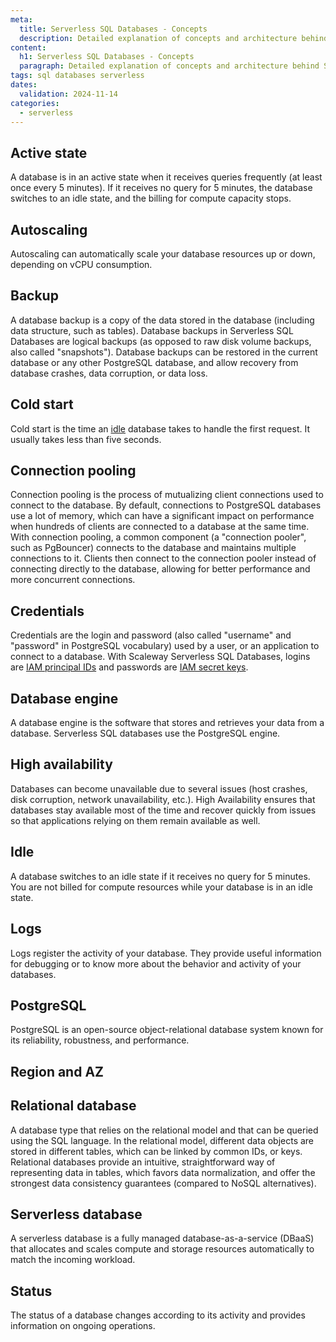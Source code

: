 ```yaml
---
meta:
  title: Serverless SQL Databases - Concepts
  description: Detailed explanation of concepts and architecture behind Scaleway's serverless SQL databases.
content:
  h1: Serverless SQL Databases - Concepts
  paragraph: Detailed explanation of concepts and architecture behind Scaleway's serverless SQL databases.
tags: sql databases serverless
dates:
  validation: 2024-11-14
categories:
  - serverless
---
```


## Active state

A database is in an active state when it receives queries frequently (at least once every 5 minutes). If it receives no query for 5 minutes, the database switches to an idle state, and the billing for compute capacity stops.

## Autoscaling

Autoscaling can automatically scale your database resources up or down, depending on vCPU consumption.

## Backup

A database backup is a copy of the data stored in the database (including data structure, such as tables). Database backups in Serverless SQL Databases are logical backups (as opposed to raw disk volume backups, also called "snapshots"). Database backups can be restored in the current database or any other PostgreSQL database, and allow recovery from database crashes, data corruption, or data loss.

## Cold start

Cold start is the time an [idle](#idle) database takes to handle the first request. It usually takes less than five seconds.

## Connection pooling

Connection pooling is the process of mutualizing client connections used to connect to the database. By default, connections to PostgreSQL databases use a lot of memory, which can have a significant impact on performance when hundreds of clients are connected to a database at the same time. With connection pooling, a common component (a "connection pooler", such as PgBouncer) connects to the database and maintains multiple connections to it. Clients then connect to the connection pooler instead of connecting directly to the database, allowing for better performance and more concurrent connections.  

## Credentials

Credentials are the login and password (also called "username" and "password" in PostgreSQL vocabulary) used by a user, or an application to connect to a database. With Scaleway Serverless SQL Databases, logins are [IAM principal IDs](/identity-and-access-management/iam/concepts/#principal) and passwords are [IAM secret keys](/identity-and-access-management/iam/concepts/#api-key).

## Database engine

A database engine is the software that stores and retrieves your data from a database. Serverless SQL databases use the PostgreSQL engine.

## High availability

Databases can become unavailable due to several issues (host crashes, disk corruption, network unavailability, etc.). High Availability ensures that databases stay available most of the time and recover quickly from issues so that applications relying on them remain available as well.

## Idle

A database switches to an idle state if it receives no query for 5 minutes. You are not billed for compute resources while your database is in an idle state.

## Logs

Logs register the activity of your database. They provide useful information for debugging or to know more about the behavior and activity of your databases.

## PostgreSQL

PostgreSQL is an open-source object-relational database system known for its reliability, robustness, and performance. 

## Region and AZ

<Macro id="region-and-az" />

## Relational database

A database type that relies on the relational model and that can be queried using the SQL language. In the relational model, different data objects are stored in different tables, which can be linked by common IDs, or keys. Relational databases provide an intuitive, straightforward way of representing data in tables, which favors data normalization, and offer the strongest data consistency guarantees (compared to NoSQL alternatives).

## Serverless database

A serverless database is a fully managed database-as-a-service (DBaaS) that allocates and scales compute and storage resources automatically to match the incoming workload.

## Status

The status of a database changes according to its activity and provides information on ongoing operations.